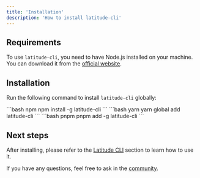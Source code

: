 ```yaml
---
title: 'Installation'
description: 'How to install latitude-cli'
---
```


## Requirements

To use `latitude-cli`, you need to have Node.js installed on your machine. You can download it from the [official website](https://nodejs.org/).

## Installation

Run the following command to install `latitude-cli` globally:

<CodeGroup>
```bash npm
npm install -g latitude-cli
```
```bash yarn
yarn global add latitude-cli
```
```bash pnpm
pnpm add -g latitude-cli
```
</CodeGroup>

## Next steps

After installing, please refer to the [Latitude CLI](/guides/development/latitude-cli) section to learn how to use it.

If you have any questions, feel free to ask in the [community](https://join.slack.com/t/trylatitude/shared_invite/zt-17dyj4elt-rwM~h2OorAA3NtgmibhnLA).